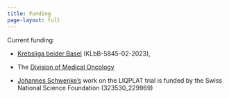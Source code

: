 ```yaml
---
title: Funding
page-layout: full
---
```


Current funding:

-   [Krebsliga beider Basel](https://basel.krebsliga.ch/) (KLbB-5845-02-2023),

-   The [Division of Medical Oncology](https://www.unispital-basel.ch/en/onkologie)

-   [Johannes Schwenke's](../people/schwenke-johannes/index.qmd) work on the LIQPLAT trial is funded by the Swiss National Science Foundation (323530_229969)

